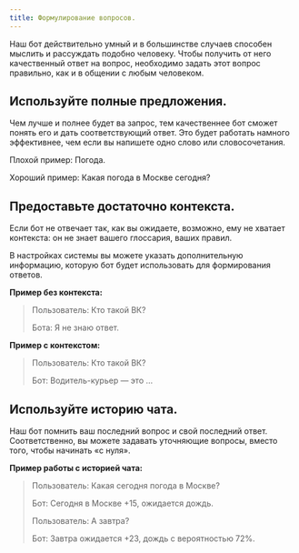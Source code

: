 ```yaml
---
title: Формулирование вопросов.
---
```


Наш бот действительно умный и в большинстве случаев способен мыслить и рассуждать подобно человеку. Чтобы получить от него качественный ответ на вопрос, необходимо задать этот вопрос правильно, как и в общении с любым человеком.

## Используйте полные предложения.

Чем лучше и полнее будет ва запрос, тем качественнее бот сможет понять его и дать соответствующий ответ. Это будет работать намного эффективнее, чем если вы напишете одно слово или словосочетания.

<Warning> Плохой пример: Погода.</Warning>

<Check>Хороший пример: Какая погода в Москве сегодня?</Check>

## Предоставьте достаточно контекста.

Если бот не отвечает так, как вы ожидаете, возможно, ему не хватает контекста: он не знает вашего глоссария, ваших правил.

В настройках системы вы можете указать дополнительную информацию, которую бот будет использовать для формирования ответов.

**Пример без контекста:**

> Пользователь: Кто такой ВК?
>
> Бота: Я не знаю ответ.

**Пример с контекстом:**

> Пользователь: Кто такой ВК?
>
> Бот: Водитель-курьер — это …

## Используйте историю чата.

Наш бот помнить ваш последний вопрос и свой последний ответ. Соответственно, вы можете задавать уточняющие вопросы, вместо того, чтобы начинать «с нуля».

**Пример работы с историей чата:**

> Пользователь: Какая сегодня погода в Москве?
>
> Бот: Сегодня в Москве +15, ожидается дождь.
>
> Пользователь: А завтра?
>
> Бот: Завтра ожидается +23, дождь с вероятностью 72%.
